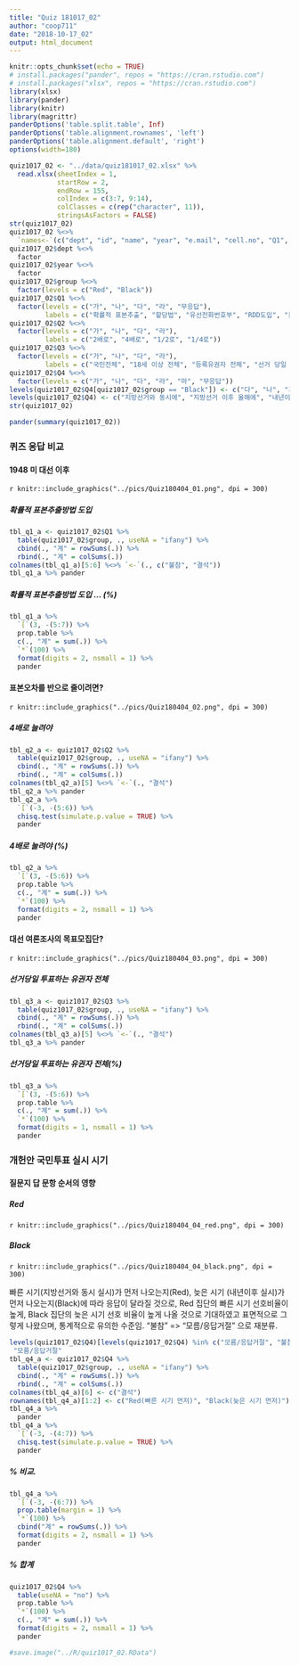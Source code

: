 ```yaml
---
title: "Quiz 181017_02"
author: "coop711"
date: "2018-10-17_02"
output: html_document
---
```


```r
knitr::opts_chunk$set(echo = TRUE)
# install.packages("pander", repos = "https://cran.rstudio.com")
# install.packages("xlsx", repos = "https://cran.rstudio.com")
library(xlsx)
library(pander)
library(knitr)
library(magrittr)
panderOptions('table.split.table', Inf)
panderOptions('table.alignment.rownames', 'left')
panderOptions('table.alignment.default', 'right')
options(width=180)
```

```r
quiz1017_02 <- "../data/quiz181017_02.xlsx" %>%
  read.xlsx(sheetIndex = 1, 
            startRow = 2, 
            endRow = 155, 
            colIndex = c(3:7, 9:14), 
            colClasses = c(rep("character", 11)),
            stringsAsFactors = FALSE)
str(quiz1017_02)
quiz1017_02 %<>%
  `names<-`(c("dept", "id", "name", "year", "e.mail", "cell.no", "Q1", "Q2", "Q3", "Q4", "group"))
quiz1017_02$dept %<>% 
  factor
quiz1017_02$year %<>%
  factor
quiz1017_02$group %<>% 
  factor(levels = c("Red", "Black"))
quiz1017_02$Q1 %<>% 
  factor(levels = c("가", "나", "다", "라", "무응답"), 
         labels = c("확률적 표본추출", "할당법", "유선전화번호부", "RDD도입", "불참"))
quiz1017_02$Q2 %<>%
  factor(levels = c("가", "나", "다", "라"), 
         labels = c("2배로", "4배로", "1/2로", "1/4로"))
quiz1017_02$Q3 %<>% 
  factor(levels = c("가", "나", "다", "라"), 
         labels = c("국민전체", "18세 이상 전체", "등록유권자 전체", "선거 당일 투표 유권자 전체"))
quiz1017_02$Q4 %<>% 
  factor(levels = c("가", "나", "다", "라", "마", "무응답"))
levels(quiz1017_02$Q4[quiz1017_02$group == "Black"]) <- c("다", "나", "가", "라", "마", "무응답")
levels(quiz1017_02$Q4) <- c("지방선거와 동시에", "지방선거 이후 올해에", "내년이후", "기타", "모름/응답거절", "불참")
str(quiz1017_02)
```

```r
pander(summary(quiz1017_02))
```

### 퀴즈 응답 비교

#### 1948 미 대선 이후

`r knitr::include_graphics("../pics/Quiz180404_01.png", dpi = 300)`

##### 확률적 표본추출방법 도입

```r
tbl_q1_a <- quiz1017_02$Q1 %>% 
  table(quiz1017_02$group, ., useNA = "ifany") %>%
  cbind(., "계" = rowSums(.)) %>%
  rbind(., "계" = colSums(.))
colnames(tbl_q1_a)[5:6] %<>% `<-`(., c("불참", "결석"))
tbl_q1_a %>% pander 
```

##### 확률적 표본추출방법 도입 ... (%)

```r
tbl_q1_a %>% 
  `[`(3, -(5:7)) %>%
  prop.table %>% 
  c(., "계" = sum(.)) %>%
  `*`(100) %>%
  format(digits = 2, nsmall = 1) %>%
  pander
```

#### 표본오차를 반으로 줄이려면?

`r knitr::include_graphics("../pics/Quiz180404_02.png", dpi = 300)`

##### 4배로 늘려야

```r
tbl_q2_a <- quiz1017_02$Q2 %>% 
  table(quiz1017_02$group, ., useNA = "ifany") %>%
  cbind(., "계" = rowSums(.)) %>%
  rbind(., "계" = colSums(.))
colnames(tbl_q2_a)[5] %<>% `<-`(., "결석")
tbl_q2_a %>% pander 
tbl_q2_a %>% 
  `[`(-3, -(5:6)) %>%
  chisq.test(simulate.p.value = TRUE) %>%
  pander
```

##### 4배로 눌려야 (%)

```r
tbl_q2_a %>% 
  `[`(3, -(5:6)) %>%
  prop.table %>% 
  c(., "계" = sum(.)) %>%
  `*`(100) %>%
  format(digits = 2, nsmall = 1) %>%
  pander
```

#### 대선 여론조사의 목표모집단?

`r knitr::include_graphics("../pics/Quiz180404_03.png", dpi = 300)`

##### 선거당일 투표하는 유권자 전체

```r
tbl_q3_a <- quiz1017_02$Q3 %>% 
  table(quiz1017_02$group, ., useNA = "ifany") %>%
  cbind(., "계" = rowSums(.)) %>%
  rbind(., "계" = colSums(.))
colnames(tbl_q3_a)[5] %<>% `<-`(., "결석")
tbl_q3_a %>% pander 
```

##### 선거당일 투표하는 유권자 전체(%)

```r
tbl_q3_a %>% 
  `[`(3, -(5:6)) %>%
  prop.table %>% 
  c(., "계" = sum(.)) %>%
  `*`(100) %>%
  format(digits = 1, nsmall = 1) %>%
  pander
```

### 개헌안 국민투표 실시 시기

#### 질문지 답 문항 순서의 영향

##### Red 

`r knitr::include_graphics("../pics/Quiz180404_04_red.png", dpi = 300)`

##### Black

`r knitr::include_graphics("../pics/Quiz180404_04_black.png", dpi = 300)`

빠른 시기(지방선거와 동시 실시)가 먼저 나오는지(Red), 늦은 시기 (내년이후 실시)가 먼저 나오는지(Black)에 따라 응답이 달라질 것으로, Red 집단의 빠른 시기 선호비율이 높게, Black 집단의 늦은 시기 선호 비율이 높게 나올 것으로 기대하였고 표면적으로 그렇게 나왔으며, 통계적으로 유의한 수준임. "불참" => "모름/응답거절" 으로 재분류.

```r
levels(quiz1017_02$Q4)[levels(quiz1017_02$Q4) %in% c("모름/응답거절", "불참")] <- 
 "모름/응답거절"
tbl_q4_a <- quiz1017_02$Q4 %>%
  table(quiz1017_02$group, ., useNA = "ifany") %>%
  cbind(., "계" = rowSums(.)) %>%
  rbind(., "계" = colSums(.))
colnames(tbl_q4_a)[6] <- c("결석")
rownames(tbl_q4_a)[1:2] <- c("Red(빠른 시기 먼저)", "Black(늦은 시기 먼저)")
tbl_q4_a %>% 
  pander
tbl_q4_a %>% 
  `[`(-3, -(4:7)) %>%
  chisq.test(simulate.p.value = TRUE) %>%
  pander
```

##### % 비교.  

```r
tbl_q4_a %>% 
  `[`(-3, -(6:7)) %>%
  prop.table(margin = 1) %>%
  `*`(100) %>%
  cbind("계" = rowSums(.)) %>%
  format(digits = 2, nsmall = 1) %>%
  pander
```

##### % 합계

```r
quiz1017_02$Q4 %>%
  table(useNA = "no") %>%
  prop.table %>%
  `*`(100) %>%
  c(., "계" = sum(.)) %>%
  format(digits = 2, nsmall = 1) %>%
  pander
```

```r
#save.image("../R/quiz1017_02.RData")
```
